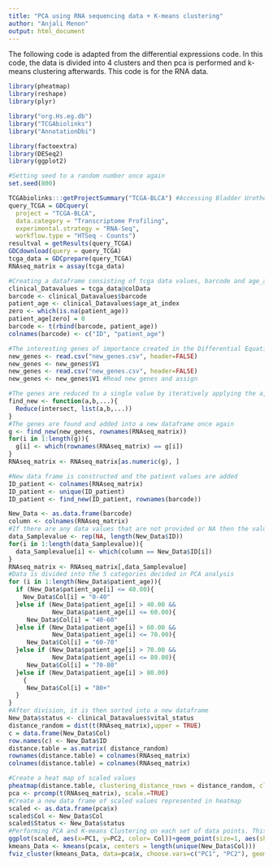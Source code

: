 ---
title: "PCA using RNA sequencing data + K-means clustering"
author: "Anjali Menon"
output: html_document
---
The following code is adapted from the differential expressions code. In this code, the data is divided into 4 clusters and then pca is performed and k-means clustering afterwards. This code is for the RNA data. 
```{r}
library(pheatmap)
library(reshape)
library(plyr)

library("org.Hs.eg.db")
library("TCGAbiolinks")
library("AnnotationDbi")

library(factoextra)
library(DESeq2)
library(ggplot2)

#Setting seed to a random number once again
set.seed(800)

TCGAbiolinks:::getProjectSummary("TCGA-BLCA") #Accessing Bladder Urothelial Carcinoma data
query_TCGA = GDCquery(
  project = "TCGA-BLCA",
  data.category = "Transcriptome Profiling",
  experimental.strategy = "RNA-Seq",
  workflow.type = "HTSeq - Counts")
resultval = getResults(query_TCGA)
GDCdownload(query = query_TCGA)
tcga_data = GDCprepare(query_TCGA)
RNAseq_matrix = assay(tcga_data)

#Creating a dataframe consisting of tcga data values, barcode and age_at_index of the patients
clinical_Datavalues = tcga_data@colData
barcode <- clinical_Datavalues$barcode
patient_age <- clinical_Datavalues$age_at_index
zero <- which(is.na(patient_age))
patient_age[zero] = 0
barcode <- t(rbind(barcode, patient_age))
colnames(barcode) <- c("ID", "patient_age")

#The interesting genes of importance created in the Differential Equation code are then read here
new_genes <- read.csv("new_genes.csv", header=FALSE)
new_genes <- new_genes$V1
new_genes <- read.csv("new_genes.csv", header=FALSE)
new_genes <- new_genes$V1 #Read new genes and assign

#The genes are reduced to a single value by iteratively applying the a,b values to the data. This step is referenced from the following link: <https://purrr.tidyverse.org/reference/reduce.html>
find_new <- function(a,b,...){
  Reduce(intersect, list(a,b,...))
}
#The genes are found and added into a new dataframe once again
g <- find_new(new_genes, rownames(RNAseq_matrix))
for(i in 1:length(g)){
  g[i] <- which(rownames(RNAseq_matrix) == g[i])
}
RNAseq_matrix <- RNAseq_matrix[as.numeric(g), ]

#New data frame is constructed and the patient values are added 
ID_patient <- colnames(RNAseq_matrix)
ID_patient <- unique(ID_patient)
ID_patient <- find_new(ID_patient, rownames(barcode))

New_Data <- as.data.frame(barcode) 
column <- colnames(RNAseq_matrix)
#If there are any data values that are not provided or NA then the value will become O
data_Samplevalue <- rep(NA, length(New_Data$ID))
for(i in 1:length(data_Samplevalue)){
  data_Samplevalue[i] <- which(column == New_Data$ID[i])
}
RNAseq_matrix <- RNAseq_matrix[,data_Samplevalue]
#Data is divided into the 5 categories decided in PCA analysis
for (i in 1:length(New_Data$patient_age)){
  if (New_Data$patient_age[i] <= 40.00){
    New_Data$Col[i] = "0-40" 
  }else if (New_Data$patient_age[i] > 40.00 && 
            New_Data$patient_age[i] <= 60.00){
     New_Data$Col[i] = "40-60"  
  }else if (New_Data$patient_age[i] > 60.00 && 
            New_Data$patient_age[i] <= 70.00){
     New_Data$Col[i] = "60-70"  
  }else if (New_Data$patient_age[i] > 70.00 && 
            New_Data$patient_age[i] <= 80.00){
     New_Data$Col[i] = "70-80"  
  }else if (New_Data$patient_age[i] > 80.00)
    {
     New_Data$Col[i] = "80+"  
  }
}
#After division, it is then sorted into a new dataframe 
New_Data$status <- clinical_Datavalues$vital_status
distance_random = dist(t(RNAseq_matrix),upper = TRUE)
c = data.frame(New_Data$Col)
row.names(c) <- New_Data$ID
distance.table = as.matrix( distance_random)
rownames(distance.table) = colnames(RNAseq_matrix)
colnames(distance.table) = colnames(RNAseq_matrix)

#Create a heat map of scaled values 
pheatmap(distance.table, clustering_distance_rows = distance_random, clustering_distance_cols = distance_random, cluster_rows=TRUE, show_rownames = FALSE, show_colnames = FALSE, cluster_cols=FALSE, annotation_col = c)
pca <- prcomp(t(RNAseq_matrix), scale.=TRUE)
#Create a new data frame of scaled values represented in heatmap
scaled <- as.data.frame(pca$x)
scaled$Col <- New_Data$Col
scaled$Status <- New_Data$status
#Performing PCA and K-means Clustering on each set of data points. This method is referenced using <https://www.rdocumentation.org/packages/factoextra/versions/1.0.7/topics/fviz_cluster>
ggplot(scaled, aes(x=PC1, y=PC2, color= Col))+geom_point(size=1, aes(shape=Status))+ggtitle("PCA age in years : RNAseq")
kmeans_Data <- kmeans(pca$x, centers = length(unique(New_Data$Col)))
fviz_cluster(kmeans_Data, data=pca$x, choose.vars=c("PC1", "PC2"), geom="point", main="K-means Clustering age in years: RNAseq")
```
